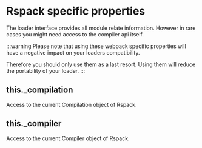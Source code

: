 # Rspack specific properties

The loader interface provides all module relate information. However in rare cases you might need access to the compiler api itself.

:::warning
Please note that using these webpack specific properties will have a negative impact on your loaders compatibility.

Therefore you should only use them as a last resort. Using them will reduce the portability of your loader.
:::

## this._compilation

Access to the current Compilation object of Rspack.

## this._compiler

Access to the current Compiler object of Rspack.
